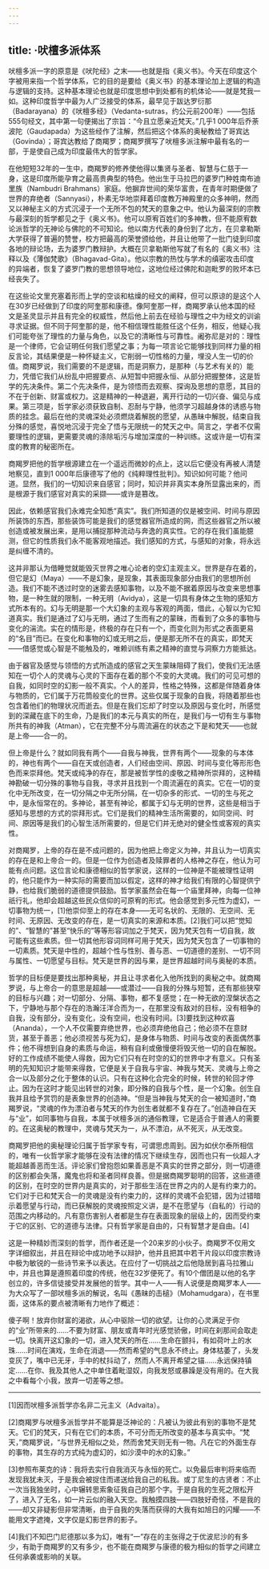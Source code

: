 ```yaml
---
---
---
```

title: ·吠檀多派体系
---




吠檀多派一字的原意是《吠陀经》之末——也就是指《奥义书》。今天在印度这个字被用来指一个哲学体系，它的目的是要给《奥义书》的基本理论加上逻辑的构造与逻辑的支持。这种基本理论也就是印度思想中到处都有的机体论——就是梵我一如。这种印度哲学中最为人广泛接受的体系，最早见于跋达罗衍那（Badarayana）的《吠檀多经》（Vedanta-sutras，约公元前200年）——包括555句经文，其中第一句便揭出了宗旨：“今且立愿亲近梵天。”几乎1 000年后乔荼波陀（Gaudapada）为这些经作了注解，然后把这个体系的奥秘教给了哥宾达（Govinda）；哥宾达教给了商羯罗；商羯罗撰写了吠檀多派注解中最有名的一部，于是使自己成为印度最伟大的哲学家。

在他短短32年的一生中，商羯罗的修养使他得以集贤与圣者、智慧与仁慈于一身，这是印度所能孕育之最高贵典型的特色。他出生于马拉巴的婆罗门种姓南布迪里族（Nambudri Brahmans）家庭。他摒弃世间的荣华富贵，在青年时期便做了世界的弃绝者（Sannyasi），朴素无华地崇拜着印度教万神殿里的众多神明，然而又以神秘主义的方式沉浸于一个无所不包的梵天的意象之中。他认为最深刻的宗教与最深刻的哲学都见之于《奥义书》。他可以原宥百姓们的多神教，但不能原宥数论派哲学的无神论与佛陀的不可知论。他以南方代表的身份到了北方，在贝拿勒斯大学获得了普遍的赞誉，校方把最高的荣誉颁给他，并且让他带了一批门徒到印度各地的辩论场，去为婆罗门教辩护。大概在贝拿勒斯他写就了有名的《奥义书》注释以及《薄伽梵歌》（Bhagavad-Gita）。他以宗教的热忱与学术的缜密攻击印度的异端者，恢复了婆罗门教的思想领导地位，这地位经过佛陀和迦毗罗的败坏本已经丧失了。

在这些论文里充塞着形而上学的空谈和枯燥的经文的阐释，但可以原谅的是这个人在30岁已经做到了印度的阿奎那和康德。像阿奎那一样，商羯罗承认他本国的经文是圣灵显示并且有完全的权威性，然后他上前去在经验与理性之中为经文的训谕寻求证据。但不同于阿奎那的是，他不相信理性能胜任这个任务，相反，他疑心我们可能夸张了理性的力量与角色，以及它的清晰性与可靠性。阇弥尼是对的：理性是一个律师，它会证明任何我们愿望之事；为每一项言论它能够找到同样力量的相反言论，其结果便是一种怀疑主义，它削弱一切性格的力量，埋没人生一切的价值。商羯罗说，我们需要的不是逻辑，而是洞察力，是那种（与艺术有关的）能力，凭借它我们从纷乱中把握要点、从短暂中把握永恒、从部分把握整体，这是哲学的先决条件。第二个先决条件，是为领悟而去观察、探询及思想的意愿，其目的不在于创新、财富或权力。这是精神的一种退避，离开行动的一切兴奋、偏见与成果。第三项是，哲学家必须获致自制、忍耐与宁静，他须学习超越身体的诱惑与物质的挂念。最后在他的灵魂深处必须燃烧着解脱的愿望，从愚昧中解脱，结束自我分殊的感觉，喜悦地沉浸于完全了悟与无限统一的梵天之中。简言之，学者不仅需要理性的逻辑，更需要灵魂的涤除垢污与增加深度的一种训练。这或许是一切有深度的教育的秘密所在。

商羯罗把他的哲学根源建立在一个遥远而微妙的点上，这以后它便没有再被人清楚地察见，直到1 000年后康德写了他的《纯粹理性批判》。知识如何可能？他问道。显然，我们的一切知识来自感官；同时，知识并非真实本身所显露出来的，而是根源于我们感官对真实的采撷——或许是篡改。

因此，依赖感官我们永难完全知悉“真实”。我们所知道的仅是被空间、时间与原因所装饰的东西，那些装饰可能是我们的感觉器官所造成的网，而这些器官之所以被创造或被发展出来，是用以捕捉那种流动与奔逸的真实性。它的存在我们虽能臆测，但它的性质我们永不能客观地描述。我们感知的方式，与感知的对象，将永远是纠缠不清的。

这并非那认为借睡觉就能毁灭世界之唯心论者的空幻主观主义。世界是存在着的，但它是幻（Maya）——不是幻象，是现象，其表面现象部分由我们的思想所创造。我们不能不透过时空的迷雾去感知事物，以及不能不据着原因与改变来思想事物，是一种生就的限制，一种无明（Avidya），这是一切具有身体之生物的感知方式所本有的。幻与无明是那一个大幻象的主观与客观的两面，借此，心智以为它知道真实。我们是通过了幻与无明，通过了生而有之的蒙昧，而看到了众多的事物与变化的湍流。实在的情形是，终极的存在只有一个，而变化则为形式之表面更易的“名目”而已。在变化和事物的幻或无明之后，便是那无所不在的真实，即梵天——借感觉或心智是不能触及的，唯赖训练有素之精神的直觉与洞察力方能抵达。

由于器官及感觉与领悟的方式所造成的感官之天生蒙昧阻碍了我们，使我们无法感知在一切个人的灵魂与心灵的下面存在着的那个不变的大灵魂。我们的可见可想的自我，如同时空的幻影一般不真实。个人的差异，性格之特殊，这都是伴随着身体与物质的，它们属于万花筒般变化的世界。这些仅属于现象的自我，将随着那些也包含着他们的物理状况而逝去。但是在我们忘却了时空以及原因与变化时，所感觉到的深藏在底下的生命，乃是我们的本元与真实的所在，是我们与一切有生与事物所共有的神我（Atman），它在完整不分与周流遍在的状态之下是和梵天——也就是上帝——合一的。

但上帝是什么？就如同我有两个——自我与神我，世界有两个——现象的与本体的，神也有两个——自在天或创造者，人们经由空间、原因、时间与变化等形形色色而来崇拜他。梵天或纯净的存在，那是被哲学性的虔敬之精神所崇拜的，这种精神勘破一切分殊的事物与自我，寻求并且找到一个周流遍在的真实。它在一切的变化中无所改变，在一切分隔之中无所分隔，在一切杂多的形式、一切的生与死之中，是永恒常在的。多神论，甚至有神论，都属于幻与无明的世界，这些是相当于感知与思想的方式的崇拜形式。它们是我们的精神生活所需要的，如同空间、时间、原因等是我们的心智生活所需要的，但是它们并无绝对的健全性或客观的真实性。

对商羯罗，上帝的存在是不成问题的，因为他把上帝定义为神，并且认为一切真实的存在是和上帝合一的。但是一位作为创造者及赎罪者的人格神之存在，他认为可能有点问题。这位言论和康德相似的哲学家说，这样的一位神是不能被理性证明的，他只能作为一种实际的需要而加以假定，这样的神才给我们有限的心智提供宁静，也给我们脆弱的道德提供鼓励。哲学家虽然会在每一个庙里拜神，向每一位神祇行礼，他却会超越这些民众信仰的可原宥的形式。他会感觉到多元性为虚幻，一切事物为统一，[1]他崇仰至上的存在本身——无可名状的、无限的、无空间、无时间、无原因、无改变的存在，是一切真实的来源和本质。[2]我们可以把“觉知的”、“智慧的”甚至“快乐的”等等形容词加之于梵天，因为梵天包有一切自我，故可能有这些素质。但一切其他形容词同样可用于梵天，因为梵天包含了一切事物的一切素质。梵天是中性的，超越个性与性别、善与恶、一切道德的差别、一切不同与属性、一切愿望与目标。梵天是世界的因与果，是世界超越时间与奥秘的本质。

哲学的目标便是要找出那种奥秘，并且让寻求者化入他所找到的奥秘之中。就商羯罗说，与上帝合一的意思是超越——或潜过——自我的分殊与短暂，还有那些狭窄的目标与兴趣；对一切部分、分隔、事物，都不复感觉；在一种无欲的涅槃状态之下，宁静地与那个存在的浩瀚汪洋合而为一，在那里没有敌对的目标，没有相争的自我，没有部分，没有变化，没有空间，也没有时间。[3]要找到这种欢喜（Ananda），一个人不仅需要弃绝世界，也必须弃绝他自己；他必须不在意财货，甚至于善恶；他必须视苦与死为幻，是身体与物质、时间与改变的表面偶然事件；他不得想到自身的素质与命运，稍有自利或傲慢便将毁灭他一切的自在解脱。好的工作成绩不能使人得救，因为它们只有在时空的幻的世界中才有意义。只有圣明的先知知识才能带来得救，它便是关于自我与宇宙、神我与梵天、灵魂与上帝之合一以及部分之化于整体的认识。只有在这种化合完全的时候，转世的轮回才停止。因为在这时才能见出转世的对象，即分殊的自我与个性，是一个幻象。创生自我并且给予赏罚的是表象世界的创造神。“但是当神我与梵天的合一被知道时，”商羯罗说，“灵魂的作为漂泊者与梵天的作为创生者就都不复存在了。”创造神自在天与“业”，如同事物与自我，本属于吠檀多派的通俗教理，它是适合于普通人的需要的。在这奥秘的教理中，灵魂与梵天为一，从不漂泊，从不死灭，从无改变。

商羯罗把他的奥秘理论归属于哲学家专有，可谓思虑周到。因为如伏尔泰所相信的，唯有一伙哲学家才能够在没有法律的情况下继续生存，因而也只有一伙超人才能超越善恶而生活。评论家们曾抱怨如果善恶是不真实的世界之部分，则一切道德的区别都会失落，魔鬼也将和圣者同样良善。但是据商羯罗聪明的回答，这些道德的区别，在时空的世界内是真实的，对于那些生活在世界之内的人是有约束力的。它们对于已和梵天合一的灵魂是没有约束力的，这样的灵魂不会犯错，因为过错暗示着愿望与行动，而已获解脱的灵魂按照定义讲，是不在愿望与（自私的）行动的范围之内移动的。凡有意伤害别人者都是生存在表面现象的层级上的，因而受约束于它的区别、它的道德与法律。只有哲学家是自由的，只有智慧才是自由。[4]

这是一种精妙而深刻的哲学，而作者还是一个20来岁的小伙子。商羯罗不仅用文字详细叙出，并且在辩论中成功地予以辩护，他并且把其中若干片段以印度宗教诗中极为敏锐的一些诗节来予以表达。在应付了一切挑战之后他隐居到喜马拉雅山中，并且也算是遵照着印度的传统，他在32岁便死了。有10个僧团是以他的名字创立的，许多信徒接受并发展他的哲学。其中一人——有人说便是商羯罗本人——为大众写了一部吠檀多派的解说，名叫《愚昧的击槌》（Mohamudgara），在书里面，这体系的要点被清晰有力地作了概述：

傻子啊！放弃你财富的渴欲，从心中驱除一切的欲望。让你的心灵满足于你的“业”所带来的……不要为财富、朋友或青年时光感觉骄傲，时间在刹那间会取走一切。快离开这幻象的一切，进入梵天的所在……生命在颤抖，有如荷叶上的水珠……时间在演戏，生命在消退——然而希望的气息永不终止。身体枯萎了，头发变灰了，嘴中已无牙，手中的杖抖动了，然而人不离开希望之锚……永远保持镇定……在你、我及其他人之中单住着毗湿奴，向我发怒或暴躁是没有用的。在大我之中看每个小我，放弃一切差等之想。





* * *



[1]因而吠檀多派哲学亦名非二元主义（Advaita）。

[2]商羯罗与吠檀多派哲学并不能算是泛神论的：凡被认为彼此有别的事物不是梵天。它们的梵天，只有在它们的本质，不可分而无所改变的基本与真实中。“梵天，”商羯罗说，“与世界无相似之处，然而舍梵天则无有一物。凡在它的外面生存的事物，其生存的方式纯为虚幻的，如沙漠中的水的幻象。”

[3]参照布莱克的诗：我将去实行自我消灭与永恒的死亡。以免最后审判将来临而发现我犹未灭，于是我会被捉住而递送给我自己的私我。或丁尼生的古贤者：不止一次当我独坐时，心中辗转思索象征我自己的那个字。于是自我的生死之限松开了，进入了无名，如一片云似的融入天空。我触摸四肢——四肢好奇怪，不是我的——却又非疑影但非常清晰，由于自我的失落而获得的大我有如旭日的闪耀——不能用文字遮掩，文字仅是幻影世界的影子。

[4]我们不知巴门尼德那以多为幻，唯有“一”存在的主张得之于优波尼沙的有多少，有助于商羯罗的又有多少，也不能在商羯罗与康德的极为相似的哲学之间建立任何承袭或影响的关联。